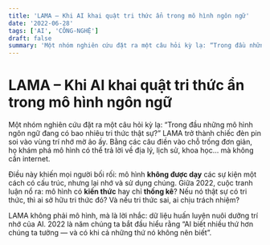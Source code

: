 ```yaml
---
title: 'LAMA – Khi AI khai quật tri thức ẩn trong mô hình ngôn ngữ'
date: '2022-06-28'
tags: ['AI', 'CÔNG-NGHỆ']
draft: false
summary: 'Một nhóm nghiên cứu đặt ra một câu hỏi kỳ lạ: “Trong đầu những mô hình ngôn ngữ đang có bao nhiêu tr'
---
```


# LAMA – Khi AI khai quật tri thức ẩn trong mô hình ngôn ngữ

Một nhóm nghiên cứu đặt ra một câu hỏi kỳ lạ: “Trong đầu những mô hình ngôn ngữ đang có bao nhiêu tri thức thật sự?” LAMA trở thành chiếc đèn pin soi vào vùng trí nhớ mờ ảo ấy. Bằng các câu điền vào chỗ trống đơn giản, họ khám phá mô hình có thể trả lời về địa lý, lịch sử, khoa học… mà không cần internet.

Điều này khiến mọi người bối rối: mô hình **không được dạy** các sự kiện một cách có cấu trúc, nhưng lại nhớ và sử dụng chúng. Giữa 2022, cuộc tranh luận nổ ra: mô hình có **kiến thức** hay chỉ **thống kê**? Nếu nó thật sự có tri thức, thì ai sở hữu tri thức đó? Và nếu tri thức sai, ai chịu trách nhiệm?

LAMA không phải mô hình, mà là lời nhắc: dữ liệu huấn luyện nuôi dưỡng trí nhớ của AI. 2022 là năm chúng ta bắt đầu hiểu rằng “AI biết nhiều thứ hơn chúng ta tưởng — và có khi cả những thứ nó không nên biết”.